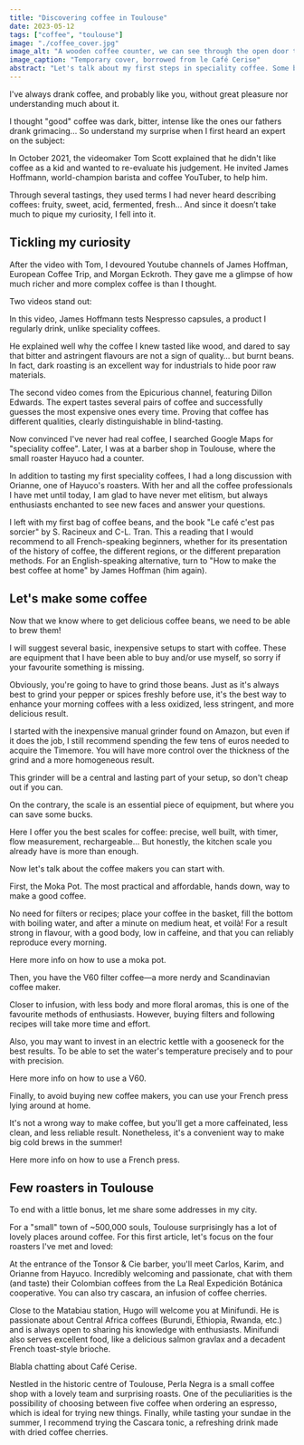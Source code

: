 ```yaml
---
title: "Discovering coffee in Toulouse"
date: 2023-05-12
tags: ["coffee", "toulouse"]
image: "./coffee_cover.jpg"
image_alt: "A wooden coffee counter, we can see through the open door the banks of the Garonne in Toulouse"
image_caption: "Temporary cover, borrowed from le Café Cerise"
abstract: "Let's talk about my first steps in speciality coffee. Some books, ressources, beginner set-ups, and local roasters in Toulouse."
---
```



I've always drank coffee, and probably like you, without great pleasure nor understanding much about it.

I thought "good" coffee was dark, bitter, intense like the ones our fathers drank grimacing... So understand my surprise when I first heard an expert on the subject:

<YoutubeBlock id="Z-iNAyu-ejo" />

In October 2021, the <LinkInline to="https://www.youtube.com/channel/UCBa659QWEk1AI4Tg--mrJ2A">videomaker Tom Scott</LinkInline> explained that he didn't like coffee as a kid and wanted to re-evaluate his judgement. He invited James Hoffmann, world-champion barista and coffee YouTuber, to help him.

Through several tastings, they used terms I had never heard describing coffees: fruity, sweet, acid, fermented, fresh... And since it doesn’t take much to pique my curiosity, I fell into it.

## Tickling my curiosity

After the video with Tom, I devoured Youtube channels of <LinkInline to="https://www.youtube.com/@jameshoffmann">James Hoffman</LinkInline>, <LinkInline to="https://www.youtube.com/@EuropeanCoffeeTrip">European Coffee Trip</LinkInline>, and <LinkInline to="https://www.youtube.com/@morgandrinkscoffee">Morgan Eckroth</LinkInline>. They gave me a glimpse of how much richer and more complex coffee is than I thought.

Two videos stand out:

<YoutubeBlock id="EvMwNnAtTL8" />

In this video, James Hoffmann tests Nespresso capsules, a product I regularly drink, unlike speciality coffees.

He explained well why the coffee I knew tasted like wood, and dared to say that bitter and astringent flavours are not a sign of quality… but burnt beans. In fact, dark roasting is an excellent way for industrials to hide poor raw materials.

<YoutubeBlock id="liGwcuFyaNY" />

The second video comes from the <LinkInline to="https://www.youtube.com/@epicurious">Epicurious channel</LinkInline>, featuring Dillon Edwards. The expert tastes several pairs of coffee and successfully guesses the most expensive ones every time. Proving that coffee has different qualities, clearly distinguishable in blind-tasting.

Now convinced I've never had real coffee, I searched Google Maps for "speciality coffee". Later, I was at a barber shop in Toulouse, where the small roaster Hayuco had a counter.

<FigImage
	src={ImgHayuco}
	alt="A barista serves an espresso at a wooden counter"
	caption="Temporary image, borrowed from Hayuco."
/>

In addition to tasting my first speciality coffees, I had a long discussion with Orianne, one of Hayuco's roasters. With her and all the coffee professionals I have met until today, I am glad to have never met elitism, but always enthusiasts enchanted to see new faces and answer your questions.

I left with my first bag of coffee beans, and the book "Le café c'est pas sorcier" by S. Racineux and C-L. Tran. This a reading that I would recommend to all French-speaking beginners, whether for its presentation of the history of coffee, the different regions, or the different preparation methods. For an English-speaking alternative, turn to "How to make the best coffee at home" by James Hoffman (him again).

<BookBlock isbn="2501103459" />
<BookBlock isbn="1784727245" />

## Let's make some coffee

Now that we know where to get delicious coffee beans, we need to be able to brew them!

I will suggest several basic, inexpensive setups to start with coffee. These are equipment that I have been able to buy and/or use myself, so sorry if your favourite something is missing.

<AmazonBlock
	id="B088ZR1C2T"
	img="https://m.media-amazon.com/images/I/51VJs-0KE2L._AC_SL1500_.jpg"
	brand="Vevouk"
	name="Manual Grinder Vevouk Sliver"
	price="48,99€"
	rating={4.5}
	ratings_total="350"
/>

<AmazonBlock
	id="B0B41TWZ2C"
	img="https://m.media-amazon.com/images/I/71ZoMlPMunL._AC_SL1500_.jpg"
	brand="TIMEMORE"
	name="TIMEMORE Chestnut C3 PRO"
	price="99,00€"
	rating={4.5}
	ratings_total="520"
/>

Obviously, you're going to have to grind those beans. Just as it's always best to grind your pepper or spices freshly before use, it's the best way to enhance your morning coffees with a less oxidized, less stringent, and more delicious result.

I started with the inexpensive manual grinder found on Amazon, but even if it does the job, I still recommend spending the few tens of euros needed to acquire the Timemore. You will have more control over the thickness of the grind and a more homogeneous result.

This grinder will be a central and lasting part of your setup, so don't cheap out if you can.

<AmazonBlock
	id="B00755F9Z4"
	img="https://m.media-amazon.com/images/I/71PXC9iFFwL._SL1500_.jpg"
	brand="TIMEMORE"
	name="TIMEMORE Exclusive - Black Mirror Basic PRO"
	price="64,99€"
	rating={4.5}
	ratings_total="56"
/>

On the contrary, the scale is an essential piece of equipment, but where you can save some bucks.

Here I offer you the best scales for coffee: precise, well built, with timer, flow measurement, rechargeable... But honestly, the kitchen scale you already have is more than enough.

Now let's talk about the coffee makers you can start with.

<AmazonBlock
	id="B07ZKZXM4B"
	img="https://m.media-amazon.com/images/I/51BJn+IL-iL._AC_SL1500_.jpg"
	brand="Bialetti"
	name="Bialetti - New Venus Induction"
	price="29,99€"
	rating={4.5}
	ratings_total="6,419"
/>

First, the Moka Pot. The most practical and affordable, hands down, way to make a good coffee.

No need for filters or recipes; place your coffee in the basket, fill the bottom with boiling water, and after a minute on medium heat, et voilà! For a result strong in flavour, with a good body, low in caffeine, and that you can reliably reproduce every morning.

Here more info on <LinkInline to="https://youtu.be/BfDLoIvb0w4">how to use a moka pot</LinkInline>.

<AmazonBlock
	id="B00755F9Z4"
	img="https://m.media-amazon.com/images/I/61yaRIt3HmL._AC_SL1459_.jpg"
	brand="Hario"
	name="Hario VDD-02B Coffee Dripper"
	price="38,17€"
	rating={4.5}
	ratings_total="4,232"
/>

<AmazonBlock
	id="B077JBQZPX"
	img="https://m.media-amazon.com/images/I/51MfuBJO2BL._AC_SL1500_.jpg"
	brand="Fellow"
	name="Fellow Stagg EKG Electric Gooseneck Kettle"
	price="159,00€"
	rating={4.5}
	ratings_total="2,930"
/>

Then, you have the V60 filter coffee—a more nerdy and Scandinavian coffee maker.

Closer to infusion, with less body and more floral aromas, this is one of the favourite methods of enthusiasts. However, buying filters and following recipes will take more time and effort.

Also, you may want to invest in an electric kettle with a gooseneck for the best results. To be able to set the water's temperature precisely and to pour with precision.

Here more info on <LinkInline to="https://youtu.be/AI4ynXzkSQo">how to use a V60</LinkInline>.

<AmazonBlock
	id="B000VJ8H7I"
	img="https://m.media-amazon.com/images/I/51UNJFLsW+S._AC_SL1200_.jpg"
	brand="Bodum"
	name="Bodum 1788-01 - Kenya - French Press"
	price="14,99€"
	rating={4.5}
	ratings_total="4,623"
/>

Finally, to avoid buying new coffee makers, you can use your French press lying around at home.

It's not a wrong way to make coffee, but you'll get a more caffeinated, less clean, and less reliable result. Nonetheless, it's a convenient way to make big cold brews in the summer!

Here more info on <LinkInline to="https://youtu.be/st571DYYTR8">how to use a French press</LinkInline>.

## Few roasters in Toulouse

To end with a little bonus, let me share some addresses in my city.

For a "small" town of ~500,000 souls, Toulouse surprisingly has a lot of lovely places around coffee. For this first article, let's focus on the four roasters I've met and loved:

<MapsBlock id="ChIJSfDG2G-9rhIReM7UDLELHc4" />

At the entrance of the Tonsor & Cie barber, you'll meet Carlos, Karim, and Orianne from Hayuco. Incredibly welcoming and passionate, chat with them (and taste) their Colombian coffees from the La Real Expedición Botánica cooperative. You can also try cascara, an infusion of coffee cherries.

<MapsBlock id="ChIJ2zevKwi9rhIRm1oGyOr32ms" />

Close to the Matabiau station, Hugo will welcome you at Minifundi. He is passionate about Central Africa coffees (Burundi, Ethiopia, Rwanda, etc.) and is always open to sharing his knowledge with enthusiasts. Minifundi also serves excellent food, like a delicious salmon gravlax and a decadent French toast-style brioche.

<MapsBlock id="ChIJPc2iMWO7rhIRnb0ZAnydxmQ" />

Blabla chatting about Café Cerise.

<MapsBlock id="ChIJIe7lGuK7rhIRn33k9kSSnfQ" />

Nestled in the historic centre of Toulouse, Perla Negra is a small coffee shop with a lovely team and surprising roasts. One of the peculiarities is the possibility of choosing between five coffee when ordering an espresso, which is ideal for trying new things. Finally, while tasting your sundae in the summer, I recommend trying the Cascara tonic, a refreshing drink made with dried coffee cherries.
